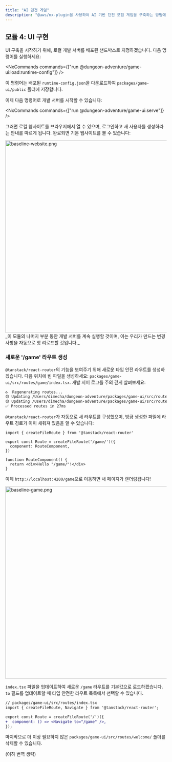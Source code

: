 ```yaml
---
title: "AI 던전 게임"
description: "@aws/nx-plugin을 사용하여 AI 기반 던전 모험 게임을 구축하는 방법에 대한 연습"
---
```



## 모듈 4: UI 구현

UI 구축을 시작하기 위해, 로컬 개발 서버를 배포된 샌드박스로 지정하겠습니다. 다음 명령어를 실행하세요:

<NxCommands commands={["run @dungeon-adventure/game-ui:load:runtime-config"]} />

이 명령어는 배포된 `runtime-config.json`을 다운로드하여 `packages/game-ui/public` 폴더에 저장합니다.

이제 다음 명령어로 개발 서버를 시작할 수 있습니다:

<NxCommands commands={["run @dungeon-adventure/game-ui:serve"]} />

그러면 로컬 웹사이트를 브라우저에서 열 수 있으며, 로그인하고 새 사용자를 생성하라는 안내를 따르게 됩니다. 완료되면 기본 웹사이트를 볼 수 있습니다:

<Image src={baselineWebsitePng} alt="baseline-website.png" width="800" height="600" />

<Aside type="caution">
_이 모듈의 나머지 부분 동안 개발 서버를 계속 실행할 것이며, 이는 우리가 만드는 변경 사항을 자동으로 핫 리로드할 것입니다._
</Aside>

### 새로운 '/game' 라우트 생성

`@tanstack/react-router`의 기능을 보여주기 위해 새로운 타입 안전 라우트를 생성하겠습니다. 다음 위치에 빈 파일을 생성하세요: `packages/game-ui/src/routes/game/index.tsx`. 개발 서버 로그를 주의 깊게 살펴보세요:

```bash
♻️  Regenerating routes...
🟡 Updating /Users/dimecha/dungeon-adventure/packages/game-ui/src/routes/game/index.tsx
🟡 Updating /Users/dimecha/dungeon-adventure/packages/game-ui/src/routeTree.gen.ts
✅ Processed routes in 27ms
```

`@tanstack/react-router`가 자동으로 새 라우트를 구성했으며, 방금 생성한 파일에 라우트 경로가 이미 채워져 있음을 알 수 있습니다:

```tsx
import { createFileRoute } from '@tanstack/react-router'

export const Route = createFileRoute('/game/')({
  component: RouteComponent,
})

function RouteComponent() {
  return <div>Hello "/game/"!</div>
}
```

이제 `http://localhost:4200/game`으로 이동하면 새 페이지가 렌더링됩니다!

<Image src={baselineGamePng} alt="baseline-game.png" width="800" height="600" />

`index.tsx` 파일을 업데이트하여 새로운 `/game` 라우트를 기본값으로 로드하겠습니다. `to` 필드를 업데이트할 때 타입 안전한 라우트 목록에서 선택할 수 있습니다.

```diff lang="tsx"
// packages/game-ui/src/routes/index.tsx
import { createFileRoute, Navigate } from '@tanstack/react-router';

export const Route = createFileRoute('/')({
+  component: () => <Navigate to="/game" />,
});

```

마지막으로 더 이상 필요하지 않은 `packages/game-ui/src/routes/welcome/` 폴더를 삭제할 수 있습니다.

(이하 번역 생략)
